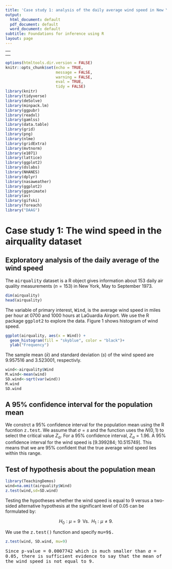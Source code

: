---
title: 'Case study 1: analysis of the daily average wind speed in New York in 1973'
output:
  html_document: default
  pdf_document: default
  word_document: default
subtitle: Foundations for inference using R
layout: page
---


---
<!-- output: html_document -->
<!--   use_bookdown: TRUE -->
--- 


```{r setup, include=FALSE}
options(htmltools.dir.version = FALSE)
knitr::opts_chunk$set(echo = TRUE, 
                      message = FALSE,	
                      warning = FALSE,
                      eval = TRUE,
                      tidy = FALSE)
library(knitr)
library(tidyverse)
library(deSolve)
library(minpack.lm)
library(ggpubr)
library(readxl)
library(gamlss)
library(data.table)
library(grid)
library(png)
library(nlme)
library(gridExtra)
library(mvtnorm)
library(e1071)
library(lattice)
library(ggplot2)
library(dslabs)
library(NHANES)
library(dplyr)
library(nasaweather)
library(ggplot2)
library(gganimate)
library(av)
library(gifski)
library(foreach)
library("DAAG")
```


# Case study 1: The wind speed in the airquality dataset

## Exploratory analysis of the daily average of the wind speed

The <tt>airquality</tt> dataset is a R object gives information about 153 daily air quality measurements ($n=153$) in New York, May to September 1973. 

```{r, echo=TRUE, message=FALSE, warning=FALSE}
dim(airquality)
head(airquality)
```

The variable of primary interest, <tt>Wind</tt>, is the average wind speed in miles per hour at 0700 and 1000 hours at LaGuardia Airport. We use the R package <tt>ggplot2</tt> to explore the data. Figure 1 shows histogram of wind speed.

```{r, echo=TRUE, message=FALSE, warning=FALSE,fig.cap="Figure 1: Histogram of wind speed."}
ggplot(airquality, aes(x = Wind)) +
  geom_histogram(fill = "skyblue", color = "black")+
  ylab("Frequency")
```

The sample mean ($\bar{x}$) and standard deviation ($s$) of the wind speed are 9.957516 and 3.523001, respectivly.

```{r, echo=TRUE, message=FALSE, warning=FALSE}
wind<-airquality$Wind
M.wind<-mean(wind)
SD.wind<-sqrt(var(wind))
M.wind
SD.wind
```

## A $95\%$ confidence interval for the population mean

We constrct a $95\%$ confidence interval for the population mean using the R fucntion <tt>z.test</tt>. We assume that $\sigma=s$ and the function uses the $N(0,1)$ to select the critical value $Z_{\alpha}$. For a $95\%$ confidence interval, $Z_{\alpha}=1.96$.
A $95\%$ confidence interval for the wind speed is [9.399284; 10.515749]. This means that we are $95\%$ confident that the true average wind speed lies within this range.


## Test of hypothesis about the population mean

```{r, echo=TRUE, message=FALSE, warning=FALSE}
library(TeachingDemos)
wind=na.omit(airquality$Wind)
z.test(wind,sd=SD.wind)
```

Testing the hypotheses whether the wind speed is equal to 9 versus a two-sided alternative hypothesis at the significant level of 0.05 can be formulated by:

$$H_{0}:\mu=9\;\;\mbox{Vs.}\;\; H_{1}:\mu \ne 9.$$

We use the <tt>z.test()</tt> function and specify <tt>mu=9$.

```{r, echo=TRUE, message=FALSE, warning=FALSE}

z.test(wind, SD.wind, mu=9)
```

Since p-value = 0.0007742 which is much smaller than $\alpha = 0.05$, there is sufficient evidence to say that the mean of the wind speed is not equal to 9.

